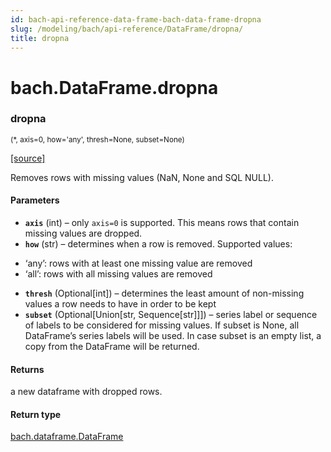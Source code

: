 ```yaml
---
id: bach-api-reference-data-frame-bach-data-frame-dropna
slug: /modeling/bach/api-reference/DataFrame/dropna/
title: dropna
---
```


# bach.DataFrame.dropna

<div className="method">

### <span className="name">dropna</span>

<small className="parameter-list">(<span className="parameter" id="*">\*</span>, <span className="parameter" id="axis">axis=0</span>, <span className="parameter" id="how">how='any'</span>, <span className="parameter" id="thresh">thresh=None</span>, <span className="parameter" id="subset">subset=None</span>)</small>


&#8203;<span className="view-source">[[source]](https://github.com/objectiv/objectiv-analytics/blob/main/bach/bach/dataframe.py)</span>

<div className="content">

Removes rows with missing values (NaN, None and SQL NULL).


#### Parameters

* **`axis`** (int) – only `axis=0` is supported. This means rows that contain missing values are dropped.
* **`how`** (str) – determines when a row is removed. Supported values:
- ‘any’: rows with at least one missing value are removed
- ‘all’: rows with all missing values are removed
* **`thresh`** (Optional[int]) – determines the least amount of non-missing values a row needs to have
in order to be kept
* **`subset`** (Optional[Union[str, Sequence[str]]]) – series label or sequence of labels to be considered for missing values.
If subset is None, all DataFrame’s series labels will be used.
In case subset is an empty list, a copy from the DataFrame will
be returned.



#### Returns

a new dataframe with dropped rows.



#### Return type

[bach.dataframe.DataFrame](/modeling/bach/api-reference/DataFrame/bach.DataFrame.mdx)



</div>


</div>
